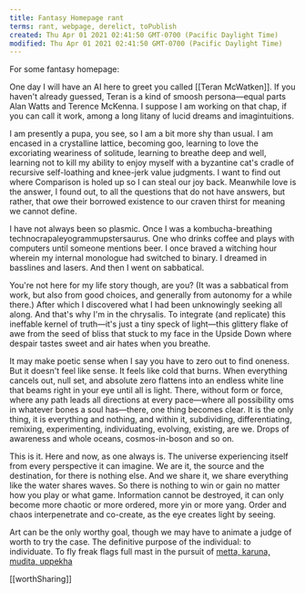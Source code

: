 ```yaml
---
title: Fantasy Homepage rant
terms: rant, webpage, derelict, toPublish
created: Thu Apr 01 2021 02:41:50 GMT-0700 (Pacific Daylight Time)
modified: Thu Apr 01 2021 02:41:50 GMT-0700 (Pacific Daylight Time)
---
```


For some fantasy homepage:

One day I will have an AI here to greet you called [[Teran McWatken]]. If you haven't already guessed, Teran is a kind of smoosh persona—equal parts Alan Watts and Terence McKenna. I suppose I am working on that chap, if you can call it work, among a long litany of lucid dreams and imagintuitions.

I am presently a pupa, you see, so I am a bit more shy than usual. I am encased in a crystalline lattice, becoming goo, learning to love the excoriating weariness of solitude, learning to breathe deep and well, learning not to kill my ability to enjoy myself with a byzantine cat's cradle of recursive self-loathing and knee-jerk value judgments. I want to find out where Comparison is holed up so I can steal our joy back. Meanwhile love is the answer, I found out, to all the questions that do not have answers, but rather, that owe their borrowed existence to our craven thirst for meaning we cannot define.

I have not always been so plasmic. Once I was a kombucha-breathing technocrapaleyogrammupstersaurus. One who drinks coffee and plays with computers until someone mentions beer. I once braved a witching hour wherein my internal monologue had switched to binary. I dreamed in basslines and lasers. And then I went on sabbatical.

You're not here for my life story though, are you? (It was a sabbatical from work, but also from good choices, and generally from autonomy for a while there.) After which I discovered what I had been unknowingly seeking all along. And that's why I'm in the chrysalis. To integrate (and replicate) this ineffable kernel of truth—it's just a tiny speck of light—this glittery flake of awe from the seed of bliss that stuck to my face in the Upside Down where despair tastes sweet and air hates when you breathe.

It may make poetic sense when I say you have to zero out to find oneness. But it doesn't feel like sense. It feels like cold that burns. When everything cancels out, null set, and absolute zero flattens into an endless white line that beams right in your eye until all is light. There, without form or force, where any path leads all directions at every pace—where all possibility oms in whatever bones a soul has—there, one thing becomes clear. It is the only thing, it is everything and nothing, and within it, subdividing, differentiating, remixing, experimenting, individuating, evolving, existing, are we. Drops of awareness and whole oceans, cosmos-in-boson and so on.

This is it. Here and now, as one always is. The universe experiencing itself from every perspective it can imagine. We are it, the source and the destination, for there is nothing else. And we share it, we share everything like the water shares waves. So there is nothing to win or gain no matter how you play or what game. Information cannot be destroyed, it can only become more chaotic or more ordered, more yin or more yang. Order and chaos interpenetrate and co-create, as the eye creates light by seeing.

Art can be the only worthy goal, though we may have to animate a judge of worth to try the case. The definitive purpose of the individual: to individuate. To fly freak flags full mast in the pursuit of [metta, karuna, mudita, uppekha](https://www.accesstoinsight.org/lib/authors/nyanaponika/wheel006.html)

[[worthSharing]]
